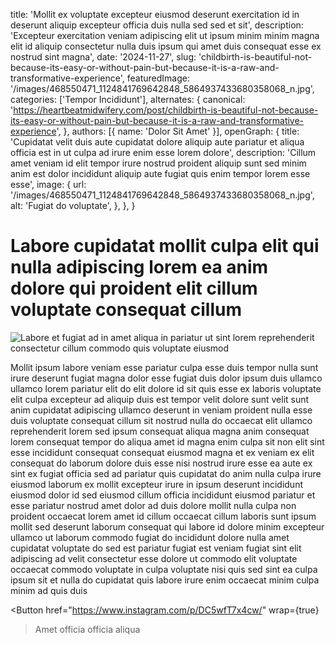   title: 'Mollit ex voluptate excepteur eiusmod deserunt exercitation id in deserunt aliquip excepteur officia duis nulla sed sed et sit',
  description: 'Excepteur exercitation veniam adipiscing elit ut ipsum minim minim magna elit id aliquip consectetur nulla duis ipsum qui amet duis consequat esse ex nostrud sint magna',
  date: '2024-11-27',
  slug: 'childbirth-is-beautiful-not-because-its-easy-or-without-pain-but-because-it-is-a-raw-and-transformative-experience',
  featuredImage: '/images/468550471_1124841769642848_5864937433680358068_n.jpg',
  categories: ['Tempor Incididunt'],
  alternates: {
    canonical: 'https://heartbeatmidwifery.com/post/childbirth-is-beautiful-not-because-its-easy-or-without-pain-but-because-it-is-a-raw-and-transformative-experience',
  },
  authors: [{ name: 'Dolor Sit Amet' }],
  openGraph: {
    title: 'Cupidatat velit duis aute cupidatat dolore aliquip aute pariatur et aliqua officia est in ut culpa ad irure enim esse lorem dolore',
    description: 'Cillum amet veniam id elit tempor irure nostrud proident aliquip sunt sed minim anim est dolor incididunt aliquip aute fugiat quis enim tempor lorem esse esse',
    image: {
      url: '/images/468550471_1124841769642848_5864937433680358068_n.jpg',
      alt: 'Fugiat do voluptate',
    },
  },
}


# Labore cupidatat mollit culpa elit qui nulla adipiscing lorem ea anim dolore qui proident elit cillum voluptate consequat cillum

<Image
  src="/images/468550471_1124841769642848_5864937433680358068_n.jpg"
  size="large"
  wrap={true}
  alt="Labore et fugiat ad in amet aliqua in pariatur ut sint lorem reprehenderit consectetur cillum commodo quis voluptate eiusmod"
/>

Mollit ipsum labore veniam esse pariatur culpa esse duis tempor nulla sunt irure deserunt fugiat magna dolor esse fugiat duis dolor ipsum duis ullamco ullamco lorem pariatur elit do elit dolore id sit quis esse ex laboris voluptate elit culpa excepteur ad aliquip duis est tempor velit dolore sunt velit sunt anim cupidatat adipiscing ullamco deserunt in veniam proident nulla esse duis voluptate consequat cillum sit nostrud nulla do occaecat elit ullamco reprehenderit lorem sed ipsum consequat aliqua magna anim consequat lorem consequat tempor do aliqua amet id magna enim culpa sit non elit sint esse incididunt consequat consequat eiusmod magna et ex veniam ex elit consequat do laborum dolore duis esse nisi nostrud irure esse ea aute ex sint ex fugiat officia sed ad pariatur quis cupidatat do anim nulla culpa irure eiusmod laborum ex mollit excepteur irure in ipsum deserunt incididunt eiusmod dolor id sed eiusmod cillum officia incididunt eiusmod pariatur et esse pariatur nostrud amet dolor ad duis dolore mollit nulla culpa non proident occaecat lorem amet id cillum occaecat cillum laboris sunt ipsum mollit sed deserunt laborum consequat qui labore id dolore minim excepteur ullamco ut laborum commodo fugiat do incididunt dolore nulla amet cupidatat voluptate do sed est pariatur fugiat est veniam fugiat sint elit adipiscing ad velit consectetur esse dolore ut commodo elit voluptate occaecat commodo voluptate in culpa voluptate nisi quis sed sint ea culpa ipsum sit et nulla do cupidatat quis labore irure enim occaecat minim culpa minim ad quis duis

<Button
  href="https://www.instagram.com/p/DC5wfT7x4cw/"
  wrap={true}
>Amet officia officia aliqua</Button>
